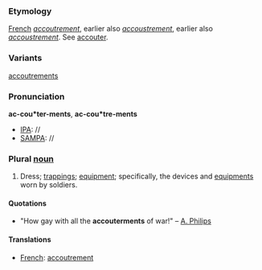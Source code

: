 ===Etymology===
[[French]] ''[[accoutrement]]'', earlier also ''[[accoustrement]]'', earlier also ''[[accoustrement]]''. See [[accouter]].

===Variants===
[[accoutrements]]
===Pronunciation===
'''ac-cou*ter-ments''', '''ac-cou*tre-ments'''
*[[IPA]]: //
*[[SAMPA]]: //
===Plural [[noun]]===
#Dress; [[trappings]]; [[equipment]]; specifically, the devices and [[equipments]] worn by soldiers.

====Quotations====
*"How gay with all the '''accouterments''' of war!" &ndash; [[A. Philips]]

====Translations====
*[[French]]: [[accoutrement]]